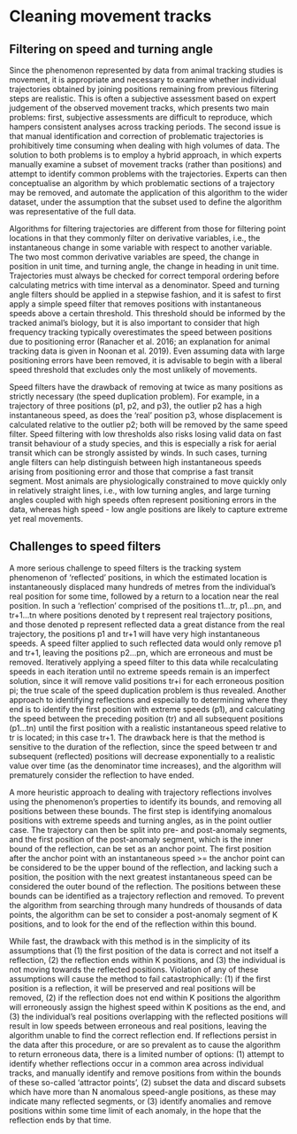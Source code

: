 # Cleaning movement tracks

## Filtering on speed and turning angle

Since the phenomenon represented by data from animal tracking studies is movement, it is appropriate and necessary to examine whether individual trajectories obtained by joining positions remaining from previous filtering steps are realistic. This is often a subjective assessment based on expert judgement of the observed movement tracks, which presents two main problems: first, subjective assessments are difficult to reproduce, which hampers consistent analyses across tracking periods. The second issue is that manual identification and correction of problematic trajectories is prohibitively time consuming when dealing with high volumes of data. The solution to both problems is to employ a hybrid approach, in which experts manually examine a subset of movement tracks (rather than positions) and attempt to identify common problems with the trajectories. Experts can then conceptualise an algorithm by which problematic sections of a trajectory may be removed, and automate the application of this algorithm to the wider dataset, under the assumption that the subset used to define the algorithm was representative of the full data.

Algorithms for filtering trajectories are different from those for filtering point locations in that they commonly filter on derivative variables, i.e., the instantaneous change in some variable with respect to another variable. The two most common derivative variables are speed, the change in position in unit time, and turning angle, the change in heading in unit time. Trajectories must always be checked for correct temporal ordering before calculating metrics with time interval as a denominator. Speed and turning angle filters should be applied in a stepwise fashion, and it is safest to first apply a simple speed filter that removes positions with instantaneous speeds above a certain threshold. This threshold should be informed by the tracked animal’s biology, but it is also important to consider that high frequency tracking typically overestimates the speed between positions due to positioning error (Ranacher et al. 2016; an explanation for animal tracking data is given in Noonan et al. 2019). Even assuming data with large positioning errors have been removed, it is advisable to begin with a liberal speed threshold that excludes only the most unlikely of movements.

Speed filters have the drawback of removing at twice as many positions as strictly necessary (the speed duplication problem). For example, in a trajectory of three positions (p1, p2, and p3), the outlier p2 has a high instantaneous speed, as does the ‘real’ position p3, whose displacement is calculated relative to the outlier p2; both will be removed by the same speed filter. Speed filtering with low thresholds also risks losing valid data on fast transit behaviour of a study species, and this is especially a risk for aerial transit which can be strongly assisted by winds. In such cases, turning angle filters can help distinguish between high instantaneous speeds arising from positioning error and those that comprise a fast transit segment. Most animals are physiologically constrained to move quickly only in relatively straight lines, i.e., with low turning angles, and large turning angles coupled with high speeds often represent positioning errors in the data, whereas high speed - low angle positions are likely to capture extreme yet real movements.

## Challenges to speed filters

A more serious challenge to speed filters is the tracking system phenomenon of ‘reflected’ positions, in which the estimated location is instantaneously displaced many hundreds of metres from the individual’s real position for some time, followed by a return to a location near the real position. In such a ‘reflection’ comprised of the positions t1...tr, p1...pn, and tr+1...tn where positions denoted by t represent real trajectory positions, and those denoted p represent reflected data a great distance from the real trajectory, the positions p1 and tr+1 will have very high instantaneous speeds. A speed filter applied to such reflected data would only remove p1 and tr+1, leaving the positions p2...pn, which are erroneous and must be removed. Iteratively applying a speed filter to this data while recalculating speeds in each iteration until no extreme speeds remain is an imperfect solution, since it will remove valid positions tr+i for each erroneous position pi; the true scale of the speed duplication problem is thus revealed. Another approach to identifying reflections and especially to determining where they end is to identify the first position with extreme speeds (p1), and calculating the speed between the preceding position (tr) and all subsequent positions (p1...tn) until the first position with a realistic instantaneous speed relative to tr is located; in this case tr+1. The drawback here is that the method is sensitive to the duration of the reflection, since the speed between tr and subsequent (reflected) positions will decrease exponentially to a realistic value over time (as the denominator time increases), and the algorithm will prematurely consider the reflection to have ended.

A more heuristic approach to dealing with trajectory reflections involves using the phenomenon’s properties to identify its bounds, and removing all positions between these bounds. The first step is identifying anomalous positions with extreme speeds and turning angles, as in the point outlier case. The trajectory can then be split into pre- and post-anomaly segments, and the first position of the post-anomaly segment, which is the inner bound of the reflection, can be set as an anchor point. The first position after the anchor point with an instantaneous speed >= the anchor point can be considered to be the upper bound of the reflection, and lacking such a position, the position with the next greatest instantaneous speed can be considered the outer bound of the reflection. The positions between these bounds can be identified as a trajectory reflection and removed. To prevent the algorithm from searching through many hundreds of thousands of data points, the algorithm can be set to consider a post-anomaly segment of K positions, and to look for the end of the reflection within this bound. 

While fast, the drawback with this method is in the simplicity of its assumptions that (1) the first position of the data is correct and not itself a reflection, (2) the reflection ends within K positions, and (3) the individual is not moving towards the reflected positions. Violation of any of these assumptions will cause the method to fail catastrophically: (1) if the first position is a reflection, it will be preserved and real positions will be removed, (2) if the reflection does not end within K positions the algorithm will erroneously assign the highest speed within K positions as the end, and (3) the individual’s real positions overlapping with the reflected positions will result in low speeds between erroneous and real positions, leaving the algorithm unable to find the correct reflection end. If reflections persist in the data after this procedure, or are so prevalent as to cause the algorithm to return erroneous data, there is a limited number of options: (1) attempt to identify whether reflections occur in a common area across individual tracks, and manually identify and remove positions from within the bounds of these so-called ‘attractor points’, (2) subset the data and discard subsets which have more than N anomalous speed-angle positions, as these may indicate many reflected segments, or (3) identify anomalies and remove positions within some time limit of each anomaly, in the hope that the reflection ends by that time.
